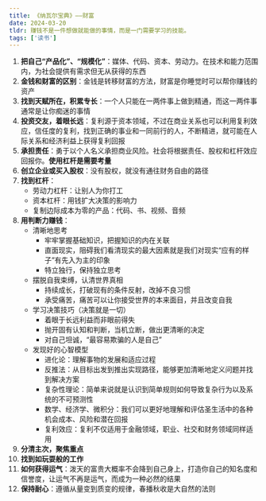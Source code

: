 ```yaml
---
title: 《纳瓦尔宝典》——财富
date: 2024-03-20
tldr: 赚钱不是一件想做就能做的事情，而是一门需要学习的技能。
tags: ['读书']
---
```


1. **把自己“产品化”、“规模化”**：媒体、代码、资本、劳动力。在技术和能力范围内，为社会提供有需求但无从获得的东西
2. **金钱和财富的区别**：金钱是转移财富的方法，财富是你睡觉时可以帮你赚钱的资产
3. **找到天赋所在，积累专长**：一个人只能在一两件事上做到精通，而这一两件事通常是让你痴迷的事情
4. **投资交友，着眼长远**：复利源于资本领域，不过在商业关系也可以利用复利效应，信任度的复利，找到正确的事业和一同前行的人，不断精进，就可能在人际关系和经济利益上获得复利回报
5. **承担责任**：勇于以个人名义承担商业风险。社会将根据责任、股权和杠杆效应回报你。**使用杠杆是需要考量**
6. **创立企业或买入股权**：没有股权，就没有通往财务自由的路径
7. **找到杠杆**：
   - 劳动力杠杆：让别人为你打工
   - 资本杠杆：用钱扩大决策的影响力
   - 复制边际成本为零的产品：代码、书、视频、音频
8. **用判断力赚钱**：
   - 清晰地思考
     - 牢牢掌握基础知识，把握知识的内在关联
     - 直面现实，阻碍我们看清现实的最大因素就是我们对现实“应有的样子”有先入为主的印象
     - 特立独行，保持独立思考
   - 摆脱自我束缚，认清世界真相
     - 持续成长，打破现有的条件反射，改掉不良习惯
     - 承受痛苦，痛苦可以让你接受世界的本来面目，并且改变自我
   - 学习决策技巧（决策就是一切）
     - 着眼于长远利益而非眼前得失
     - 抛开固有认知和判断，当机立断，做出更清晰的决定
     - 对自己坦诚，“最容易欺骗的人是自己”
   - 发现好的心智模型
     - 进化论：理解事物的发展和适应过程
     - 反推法：从目标出发到推出实现路径，能够更加清晰地定义问题并找到解决方案
     - 复杂性理论：简单来说就是认识到简单规则如何导致复杂行为以及系统的不可预测性
     - 数学、经济学、微积分：我们可以更好地理解和评估圣生活中的各种机会成本、风险和潜在回报
     - 复利效应：复利不仅适用于金融领域，职业、社交和财务领域同样适用
9. **分清主次，聚焦重点**
10. **找到如玩耍般的工作**
11. **如何获得运气**：泼天的富贵大概率不会降到自己身上，打造你自己的知名度和信誉度，让运气不再是运气，而成为一种必然的结果
12. **保持耐心**：遵循从量变到质变的规律，春播秋收是大自然的法则
